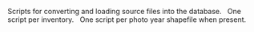 Scripts for converting and loading source files into the database.
\  
One script per inventory.
\  
One script per photo year shapefile when present.
